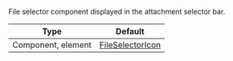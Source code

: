 File selector component displayed in the attachment selector bar.

| Type               | Default      |
| ------------------ | ------------ |
| Component, element | [FileSelectorIcon](https://github.com/GetStream/stream-chat-react-native/blob/master/package/src/components/AttachmentPicker/components/FileSelectorIcon.tsx) |
